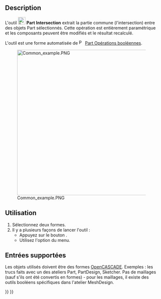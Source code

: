 <languages/>

{{Docnav/fr
|[[Part_Fuse/fr|Union]]
|[[Part_JoinConnect/fr|Connecter]]
|[[Part_Workbench/fr|Atelier Part]]
|IconL=Part_Fuse.svg
|IconR=Part_JoinConnect.svg
|IconC=Workbench_Part.svg
}}

{{GuiCommand/fr
|Name=Part_Common
|Name/fr=Part Intersection
|MenuLocation=Part → Opérations booléennes → Créer une intersection 
|Workbenches=[[Part_Workbench/fr|Part]]
|SeeAlso=[[Part_Boolean/fr|Part Opérations booléennes]], [[Part_Cut/fr|Part Soustraction]], [[Part_Fuse/fr|Part Union]]
}}

==Description==

L'outil [[Image:Part_Common.svg|24px]] '''Part Intersection''' extrait la partie commune (l'intersection) entre des objets Part sélectionnés. Cette opération est entièrement paramétrique et les composants peuvent être modifiés et le résultat recalculé.

L'outil est une forme automatisée de [[Image:Part_Boolean.svg|16px|link=Part_Boolean/fr]] [[Part_Boolean/fr|Part Opérations booléennes]].

[[Image:Common_example.PNG|480px]]

<span id="Usage"></span>
== Utilisation ==

# Sélectionnez deux formes.
# Il y a plusieurs façons de lancer l'outil :
#* Appuyez sur le bouton {{Button|[[Image:Part_Common.svg|16px]] [[Part_Common/fr|Créer une intersection]]}}.
#* Utilisez l'option {{MenuCommand|Part → Opérations booléennes → [[Image:Part_Common.svg|16px]] Créer une intersection}} du menu.

<span id="Supported_inputs"></span>
==Entrées supportées==

<div class="mw-translate-fuzzy">
Les objets utilisés doivent être des formes [[OpenCASCADE/fr|OpenCASCADE]]. Exemples : les trucs faits avec un des ateliers Part, PartDesign, Sketcher. Pas de maillages (sauf s'ils ont été convertis en formes) - pour les maillages, il existe des outils booléens spécifiques dans l'atelier MeshDesign.
</div>


{{Docnav/fr
|[[Part_Fuse/fr|Union]]
|[[Part_JoinConnect/fr|Connecter]]
|[[Part_Workbench/fr|Atelier Part]]
|IconL=Part_Fuse.svg
|IconR=Part_JoinConnect.svg
|IconC=Workbench_Part.svg
}}

{{Part_Tools_navi{{#translation:}}}}
{{Userdocnavi{{#translation:}}}}